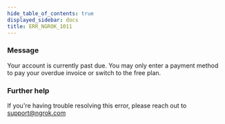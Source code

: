 ```yaml
---
hide_table_of_contents: true
displayed_sidebar: docs
title: ERR_NGROK_1011
---
```




### Message

Your account is currently past due. You may only enter a payment method to pay your overdue invoice or switch to the free plan.

<ErrorDetails error="err_ngrok_1011" />

### Further help

If you're having trouble resolving this error, please reach out to [support@ngrok.com](mailto:support@ngrok.com?subject=Help%20with%20ERR_NGROK_1011)
